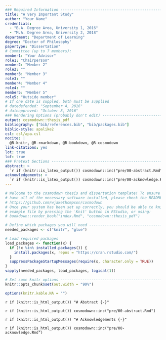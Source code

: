 ```yaml
---
### Required Information -------------------------------------------------------
title: "A Very Important Study"
author: "Your Name"
credentials:
  - "B.A. Degree Area, University 1, 2016"
  - "M.A. Degree Area, University 2, 2018"
department: "Department of Learning"
degree: "Doctor of Philosophy"
papertype: "Dissertation"
# Committee (up to 7 members):
member1: "Your Advisor"
role1: "Chairperson"
member2: "Member 2"
role2: ""
member3: "Member 3"
role3: ""
member4: "Member 4"
role4: ""
member5: "Member 5"
role5: "Outside member"
# If one date is suppled, both must be supplied
# datedefended: "September 4, 2016"
# dateapproved: "October 8, 2016"
### Rendering Options (probably don't edit) ------------------------------------
output: cosmodown::thesis_pdf
bibliography: ["bib/references.bib", "bib/packages.bib"]
biblio-style: apalike2
csl: csl/apa.csl
nocite: |
  @R-knitr, @R-rmarkdown, @R-bookdown, @R-cosmodown
link-citations: yes
lot: true
lof: true
### Pretext Sections -----------------------------------------------------------
abstract: >
  `r if (knitr::is_latex_output()) cosmodown::inc("pre/00-abstract.Rmd")`
acknowledgements: >
  `r if (knitr::is_latex_output()) cosmodown::inc("pre/00-acknowledge.Rmd")`
---
```


```r
# Welcome to the cosmodown thesis and dissertation template! To ensure you
# have all of the necessary software installed, please check the README here:
# https://github.com/wjakethompson/cosmodown
# Once your system has been set up correctly, you should be able to knit the
# example file by pressing the 'Knit' button in RStudio, or using:
# bookdown::render_book("index.Rmd", "cosmodown::thesis_pdf")
```

```r
# Define which packages you will need ------------------------------------------
needed_packages <- c("knitr", "glue")

# Load required packages
load_packages <- function(x) {
  if (!x %in% installed.packages()) {
    install.packages(x, repos = "https://cran.rstudio.com/")
  }
  suppressPackageStartupMessages(require(x, character.only = TRUE))
}
vapply(needed_packages, load_packages, logical(1))

# Set some knitr options -------------------------------------------------------
knitr::opts_chunk$set(out.width = "90%")

options(knitr.kable.NA = "")
```

`r if (knitr::is_html_output()) "# Abstract {-}"`

`r if (knitr::is_html_output()) cosmodown::inc("pre/00-abstract.Rmd")`

`r if (knitr::is_html_output()) "# Acknowledgements {-}"`

`r if (knitr::is_html_output()) cosmodown::inc("pre/00-acknowledge.Rmd")`
